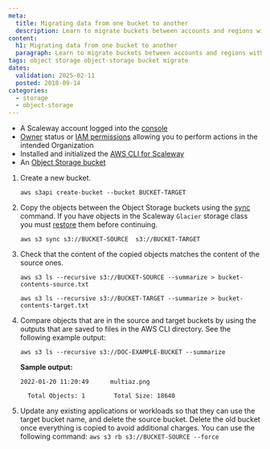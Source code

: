 ```yaml
---
meta:
  title: Migrating data from one bucket to another
  description: Learn to migrate buckets between accounts and regions with the AWS CLI.
content:
  h1: Migrating data from one bucket to another
  paragraph: Learn to migrate buckets between accounts and regions with the AWS CLI.
tags: object storage object-storage bucket migrate
dates:
  validation: 2025-02-11
  posted: 2018-09-14
categories:
  - storage
  - object-storage
---
```



<Requirements />

- A Scaleway account logged into the [console](https://console.scaleway.com)
- [Owner](/iam/concepts/#owner) status or [IAM permissions](/iam/concepts/#permission) allowing you to perform actions in the intended Organization
- Installed and initialized the [AWS CLI for Scaleway](/object-storage/api-cli/object-storage-aws-cli/)
- An [Object Storage bucket](/object-storage/how-to/create-a-bucket/)

1. Create a new bucket.
    ```
    aws s3api create-bucket --bucket BUCKET-TARGET
    ```
2. Copy the objects between the Object Storage buckets using the [sync](https://docs.aws.amazon.com/cli/latest/reference/s3/sync.html) command.
    <Message type="important">
      If you have objects in the Scaleway `Glacier` storage class you must [restore](/object-storage/how-to/restore-an-object-from-glacier/) them before continuing.
    </Message>

    ```
    aws s3 sync s3://BUCKET-SOURCE  s3://BUCKET-TARGET
    ```
3. Check that the content of the copied objects matches the content of the source ones.
    ```
    aws s3 ls --recursive s3://BUCKET-SOURCE --summarize > bucket-contents-source.txt

    aws s3 ls --recursive s3://BUCKET-TARGET --summarize > bucket-contents-target.txt
    ```
4. Compare objects that are in the source and target buckets by using the outputs that are saved to files in the AWS CLI directory. See the following example output:
    ```
    aws s3 ls --recursive s3://DOC-EXAMPLE-BUCKET --summarize
    ```
    **Sample output:**
    ```
    2022-01-20 11:20:49      multiaz.png

      Total Objects: 1        Total Size: 18640
    ```
5. Update any existing applications or workloads so that they can use the target bucket name, and delete the source bucket.
    <Message type="important">
      Delete the old bucket once everything is copied to avoid additional charges. You can use the following command: `aws s3 rb s3://BUCKET-SOURCE --force`
    </Message>


